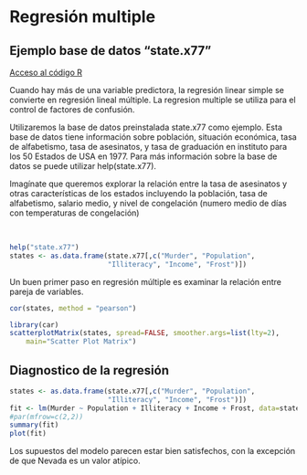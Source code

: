 # Regresión multiple

## Ejemplo base de datos "state.x77"

[Acceso al código R](https://urldefense.com/v3/__https://posit.cloud/content/5315975__;!!D9dNQwwGXtA!TgcUyMlKMXUZJQdiWTdY8W2MD6XZ33GVA8jyFJxv-50ItD2jDZPi1f7oM_3JHqx5qkmwQCrz8hmvPq7f$)

Cuando hay más de una variable predictora, la regresión linear simple se convierte en regresión lineal múltiple. La regresion multiple se utiliza para el control de factores de confusión. 

Utilizaremos la base de datos preinstalada state.x77 como ejemplo. Esta base de datos tiene información sobre población, situación económica, tasa de alfabetismo, tasa de asesinatos, y tasa de graduación en instituto para los 50 Estados de USA en 1977. Para más información sobre la base de datos se puede utilizar help(state.x77).

Imagínate que queremos explorar la relación entre la tasa de asesinatos y otras características de los estados incluyendo la población, tasa de alfabetismo, salario medio, y nivel de congelación (numero medio de días con temperaturas de congelación)

<br/>
```r
help("state.x77")
states <- as.data.frame(state.x77[,c("Murder", "Population",
                        "Illiteracy", "Income", "Frost")])
```

Un buen primer paso en regresión múltiple es examinar la relación entre pareja de variables.

```r
cor(states, method = "pearson")
```

```r
library(car)
scatterplotMatrix(states, spread=FALSE, smoother.args=list(lty=2),
    main="Scatter Plot Matrix")
```

## Diagnostico de la regresión

```r
states <- as.data.frame(state.x77[,c("Murder", "Population",
                        "Illiteracy", "Income", "Frost")])
fit <- lm(Murder ~ Population + Illiteracy + Income + Frost, data=states)
#par(mfrow=c(2,2))
summary(fit)
plot(fit)
```

Los supuestos del modelo parecen estar bien satisfechos, con la excepción de que Nevada es un valor atípico.

